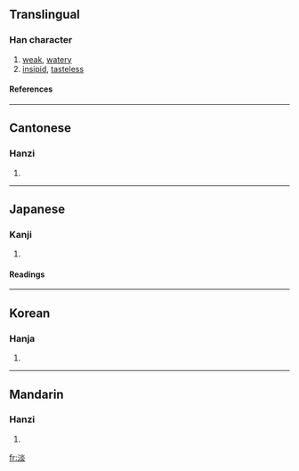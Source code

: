 {{see|澹}}

==Translingual==
===Han character===
{{Han char|rn=85|rad=水|as=08|sn=11|four=3918<sub>9</sub>|canj=水火火 (EFF)}}
# [[weak]], [[watery]]
# [[insipid]], [[tasteless]]
====References====
{{Han ref|kx=0630.180|dkj=17660|dj=1032.170|hdz=31660.080|uh=6DE1|ud=28129|bh=B248|bd=45640}}

----
==Cantonese==
===Hanzi===
{{yue-hanzi|jyut=|y=daam6, taam5}}
# {{defn|Cantonese}}

----
==Japanese==
===Kanji===
{{ja-kanji|grade=c|rs=水08}}
# {{defn|Japanese}} 
====Readings====
{{ja-readings|on=[[たん]] (tan), [[えん]] (en)|kun=[[あわい]] (awai), [[うすい]] (usui)}}

----
==Korean==
===Hanja===
{{ko-hanja|hangeul=담|eumhun=|rv=dam|mr=tam|y=tam}}
# {{defn|Korean}}

----
==Mandarin==
===Hanzi===
{{cmn-hanzi|pin=[[dàn]] (dan4), [[tán]] (tan2), [[yǎn]] (yan3), [[yàn]] (yan4)|wg=tan<sup>4</sup>, t'an<sup>2</sup>, yen<sup>3</sup>, yen<sup>4</sup>}}
# {{defn|Mandarin}}

[[fr:淡]]